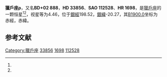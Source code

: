 {{Starbox begin
| name = 獵戶座ρ
}}
{{Starbox observe
| epoch = [[J2000.0|J2000.0]]
| constell = [[獵戶座|獵戶座]]<ref name=SIMBAD>{{cite web
 | url=http://simbad.u-strasbg.fr/simbad/sim-id?Ident=HR+1698
 | title=Pulsating variable Star
 | publisher=Centre de Données astronomiques de Strasbourg
 | work=SIMBAD
 | accessdate=2012-07-13
 | archive-date=2019-05-14
 | archive-url=https://web.archive.org/web/20190514163841/http://simbad.u-strasbg.fr/simbad/sim-id?Ident=HR+1698
 | dead-url=no
 }}</ref><ref name=DATA>{{cite web
 | url=http://vizier.u-strasbg.fr/viz-bin/VizieR-5?-out.add=.&-source=5050&-corr=PK=HR&-out.max=9999&HR=1698
 | title=VizieR Detailed Page
 | accessdate=2012-07-13
 | archive-date=2019-05-14
 | archive-url=https://web.archive.org/web/20190514234508/http://vizier.u-strasbg.fr/viz-bin/VizieR-5?-out.add=.&-source=5050&-corr=PK=HR&-out.max=9999&HR=1698
 | dead-url=no
 }}</ref>
| 星官 = 
| ra = {{RA|5|13|17.5}}<ref name=SIMBAD /><ref name=DATA />
| dec = {{DEC|+2|51|40}}<ref name=SIMBAD /><ref name=DATA />
| appmag_v = 4.46<ref name=SIMBAD /><ref name=DATA />
}}
{{Starbox character
| class = K0.5III<ref name=SIMBAD /><ref name=DATA />
| b-v = 1.19<ref name=SIMBAD /><ref name=DATA />
| u-b = 1.16<ref name=SIMBAD /><ref name=DATA />
| r-i = 0.59<ref name=SIMBAD /><ref name=DATA />
| variable = 
}}
{{Starbox astrometry
| radial_v = 1.16
| prop_mo_ra = 41
| parallax = -0.01
| p_error = 
}}
{{Starbox catalog
| names =BD+02 888，[[SAO星表|SAO]] 112528，[[HD星表|HD]] 33856，[[HR星表|HR]] 1698}}
{{Starbox reference |Simbad=HR+1698}}
{{Starbox end}}

'''獵戶座ρ'''，又名'''BD+02 888'''，'''HD 33856'''、'''SAO 112528'''、'''HR 1698'''，是[[獵戶座|獵戶座]]的一颗恒星<ref name=SIMBAD /><ref name=DATA />，视星等为4.46，位于[[銀道座標系|銀經]]198.52，[[銀道座標系|銀緯]]-20.27，其[[B1900.0|B1900.0]]坐标为赤經{{RA|5|8|3.7}}，赤緯{{DEC|+2|-20.27|32}}。

== 参考文献 ==
{{reflist}}

{{star-stub}}

{{獵戶座恒星}}
{{星官|参宿|7|39}}
[[Category:獵戶座|Category:獵戶座]]
[[Category:HD和HDE天體|33856]]
[[Category:HR天體|1698]]
[[Category:SAO天體|112528]]